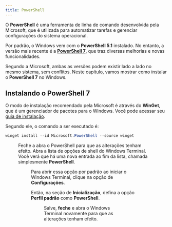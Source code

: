 ```yaml
---
title: PowerShell
---
```




O **PowerShell** é uma ferramenta de linha de comando desenvolvida pela Microsoft, que é utilizada para automatizar tarefas e gerenciar configurações do sistema operacional.

Por padrão, o Windows vem com o **PowerShell 5.1** instalado.
No entanto, a versão mais recente é a [**PowerShell 7**](https://learn.microsoft.com/en-us/powershell/scripting/whats-new/migrating-from-windows-powershell-51-to-powershell-7), que traz diversas melhorias e novas funcionalidades.

Segundo a Microsoft, ambas as versões podem existir lado a lado no mesmo sistema, sem conflitos.
Neste capítulo, vamos mostrar como instalar o **PowerShell 7** no Windows.

## Instalando o PowerShell 7

O modo de instalação recomendado pela Microsoft é através do **WinGet**, que é um gerenciador de pacotes para o Windows.
Você pode acessar seu [guia de instalação](https://learn.microsoft.com/en-us/powershell/scripting/install/installing-powershell-on-windows?view=powershell-7.4#install-powershell-using-winget-recommended).

Segundo ele, o comando a ser executado é:

```powershell
winget install --id Microsoft.PowerShell --source winget
```

<Figure
  caption="Processo de instalação do PowerShell 7 pelo WinGet."
  images={[
    {
      src: installing_7,
      alt: "Terminal do PowerShell, em que se executa o comando de instalação supracitado.",
    },
  ]}
/>

Feche a abra o PowerShell para que as alterações tenham efeito.
Abra a lista de opções de shell do Windows Terminal.
Você verá que há uma nova entrada ao fim da lista, chamada simplesmente **PowerShell**.

<Figure
  caption="Lista de opções de shell para o Windows Terminal."
  images={[
    {
      src: options_list,
      alt: `Menu de perfis do Windows Terminal, em que estão disponíveis os seguintes: "Windows PowerShell", "Prompt de Comando", "Azure Cloud Shell", "PowerShell".`,
    },
  ]}
/>

Para abrir essa opção por padrão ao iniciar o Windows Terminal, clique na opção de **Configurações**.

Então, na seção de **Inicialização**, defina a opção **Perfil padrão** como **PowerShell**.

<Figure
  caption="PowerShell 7 definido como o perfil padrão de inicialização do Windows Terminal."
  images={[
    {
      src: default_profile,
      alt: `Parte da janela de configurações do Windows Terminal aberta na seção "Inicialização", em que se vê a opção "Perfil padrão" configurada com o "PowerShell".`,
    },
  ]}
/>

Salve, **feche** e abra o Windows Terminal novamente para que as alterações tenham efeito.
